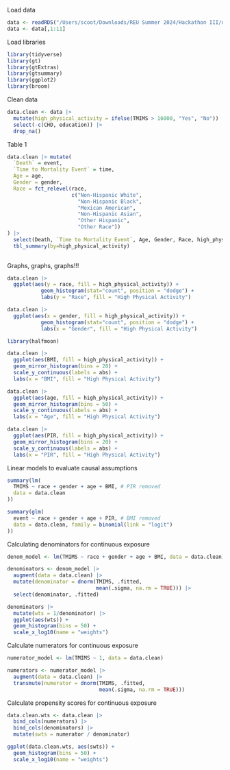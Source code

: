 Load data
```r
data <- readRDS("/Users/scoot/Downloads/REU Summer 2024/Hackathon III/data/nhanes_fda_with_r.rds")
data <- data[,1:11]

```

Load libraries
```r
library(tidyverse)
library(gt)
library(gtExtras)
library(gtsummary)
library(ggplot2)
library(broom)
```

Clean data
```r
data.clean <- data |> 
  mutate(high_physical_activity = ifelse(TMIMS > 16000, "Yes", "No")) |> 
  select(-c(CHD, education)) |>
  drop_na()
```


Table 1
```r
data.clean |> mutate(
  `Death` = event,
  `Time to Mortality Event` = time,
  Age = age,
  Gender = gender,
  Race = fct_relevel(race, 
                     c("Non-Hispanic White", 
                       "Non-Hispanic Black", 
                       "Mexican American",
                       "Non-Hispanic Asian",
                       "Other Hispanic",
                       "Other Race"))
) |>
  select(Death, `Time to Mortality Event`, Age, Gender, Race, high_physical_activity) |>
  tbl_summary(by=high_physical_activity)
  
```

Graphs, graphs, graphs!!!
```r
data.clean |>
  ggplot(aes(y = race, fill = high_physical_activity)) +
           geom_histogram(stat="count", position = "dodge") +
           labs(y = "Race", fill = "High Physical Activity")

data.clean |>
  ggplot(aes(x = gender, fill = high_physical_activity)) +
           geom_histogram(stat="count", position = "dodge") +
           labs(x = "Gender", fill = "High Physical Activity")

library(halfmoon)

data.clean |>
  ggplot(aes(BMI, fill = high_physical_activity)) +
  geom_mirror_histogram(bins = 20) + 
  scale_y_continuous(labels = abs) +
  labs(x = "BMI", fill = "High Physical Activity")

data.clean |>
  ggplot(aes(age, fill = high_physical_activity)) +
  geom_mirror_histogram(bins = 50) + 
  scale_y_continuous(labels = abs) +
  labs(x = "Age", fill = "High Physical Activity")

data.clean |>
  ggplot(aes(PIR, fill = high_physical_activity)) +
  geom_mirror_histogram(bins = 20) + 
  scale_y_continuous(labels = abs) +
  labs(x = "PIR", fill = "High Physical Activity")
```

Linear models to evaluate causal assumptions
```r
summary(lm(
  TMIMS ~ race + gender + age + BMI, # PIR removed
  data = data.clean
))

summary(glm(
  event ~ race + gender + age + PIR, # BMI removed
  data = data.clean, family = binomial(link = "logit")
))
```


Calculating denominators for continuous exposure
```r
denom_model <- lm(TMIMS ~ race + gender + age + BMI, data = data.clean) 

denominators <- denom_model |>
  augment(data = data.clean) |>
  mutate(denominator = dnorm(TMIMS, .fitted, 
                             mean(.sigma, na.rm = TRUE))) |>
  select(denominator, .fitted)

denominators |>
  mutate(wts = 1/denominator) |>
  ggplot(aes(wts)) +
  geom_histogram(bins = 50) +
  scale_x_log10(name = "weights")
```

Calculate numerators for continuous exposure
```r
numerator_model <- lm(TMIMS ~ 1, data = data.clean) 

numerators <- numerator_model |>
  augment(data = data.clean) |>
  transmute(numerator = dnorm(TMIMS, .fitted, 
                              mean(.sigma, na.rm = TRUE)))
```

Calculate propensity scores for continuous exposure
```r
data.clean.wts <- data.clean |>
  bind_cols(numerators) |>
  bind_cols(denominators) |>
  mutate(swts = numerator / denominator)

ggplot(data.clean.wts, aes(swts)) +
  geom_histogram(bins = 50) +
  scale_x_log10(name = "weights")

```




















